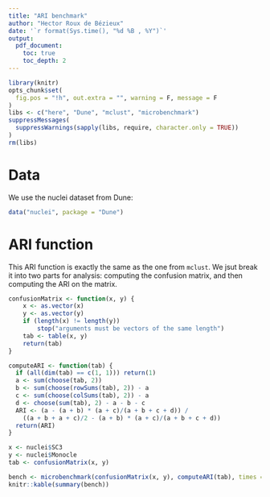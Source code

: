 ```yaml
---
title: "ARI benchmark"
author: "Hector Roux de Bézieux"
date: '`r format(Sys.time(), "%d %B , %Y")`'
output:
  pdf_document:
    toc: true
    toc_depth: 2
---
```


```r
library(knitr)
opts_chunk$set(
  fig.pos = "!h", out.extra = "", warning = F, message = F
)
libs <- c("here", "Dune", "mclust", "microbenchmark")
suppressMessages(
  suppressWarnings(sapply(libs, require, character.only = TRUE))
)
rm(libs)
```

# Data

We use the nuclei dataset from Dune:

```r
data("nuclei", package = "Dune")
```

# ARI function

This ARI function is exactly the same as the one from `mclust`. We jsut break it into two parts for analysis: computing the confusion matrix, and then computing the ARI on the matrix.
```r
confusionMatrix <- function(x, y) {
    x <- as.vector(x)
    y <- as.vector(y)
    if (length(x) != length(y)) 
        stop("arguments must be vectors of the same length")
    tab <- table(x, y)
    return(tab)
}

computeARI <- function(tab) {
  if (all(dim(tab) == c(1, 1))) return(1)
  a <- sum(choose(tab, 2))
  b <- sum(choose(rowSums(tab), 2)) - a
  c <- sum(choose(colSums(tab), 2)) - a
  d <- choose(sum(tab), 2) - a - b - c
  ARI <- (a - (a + b) * (a + c)/(a + b + c + d)) /
    ((a + b + a + c)/2 - (a + b) * (a + c)/(a + b + c + d))
  return(ARI)
}

x <- nuclei$SC3
y <- nuclei$Monocle
tab <- confusionMatrix(x, y)

bench <- microbenchmark(confusionMatrix(x, y), computeARI(tab), times = 200)
knitr::kable(summary(bench))
```